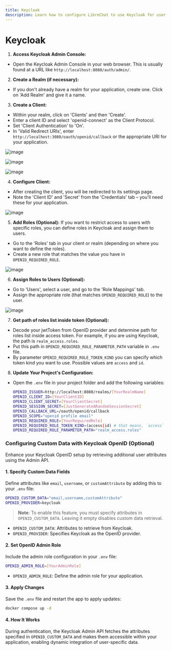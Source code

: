 ```yaml
---
title: Keycloak
description: Learn how to configure LibreChat to use Keycloak for user authentication.
---
```


# Keycloak

1. **Access Keycloak Admin Console:**
- Open the Keycloak Admin Console in your web browser. This is usually 
found at a URL like `http://localhost:8080/auth/admin/`.

2. **Create a Realm (if necessary):**
- If you don't already have a realm for your application, create one. Click on 'Add Realm' and give it a name.

3. **Create a Client:**
- Within your realm, click on 'Clients' and then 'Create'.
- Enter a client ID and select 'openid-connect' as the Client Protocol.
- Set 'Client Authentication' to 'On'.
- In 'Valid Redirect URIs', enter `http://localhost:3080/oauth/openid/callback` or the appropriate URI for 
your application.

![image](https://github.com/danny-avila/LibreChat/assets/6623884/d956de3d-e1f7-4327-818a-f146eb86a949)

![image](https://github.com/danny-avila/LibreChat/assets/6623884/fbefbc05-b4ec-4122-8229-54a0a5876d76)

![image](https://github.com/danny-avila/LibreChat/assets/6623884/f75c7b0f-030e-4182-bf87-ccf3aeae17d4)


4. **Configure Client:**
- After creating the client, you will be redirected to its settings page.
- Note the 'Client ID' and 'Secret' from the 'Credentials' tab – you'll need these for your application.

![image](https://github.com/danny-avila/LibreChat/assets/6623884/b1c1f0b6-641b-4cf7-a7f1-a9a32026d51b)


5. **Add Roles (Optional):**
If you want to restrict access to users with specific roles, you can define roles in Keycloak and assign them to users.
- Go to the 'Roles' tab in your client or realm (depending on where you want to define the roles).
- Create a new role that matches the value you have in `OPENID_REQUIRED_ROLE`.

![image](https://github.com/danny-avila/LibreChat/assets/6623884/67ca635f-5082-4dcc-97ac-019029a81d7c)

6. **Assign Roles to Users (Optional):**
- Go to 'Users', select a user, and go to the 'Role Mappings' tab.
- Assign the appropriate role (that matches `OPENID_REQUIRED_ROLE`) to the user.

![image](https://github.com/danny-avila/LibreChat/assets/6623884/f2ea70ed-e16c-4ec8-b84f-79fbfca627be)

7. **Get path of roles list inside token (Optional):**
- Decode your jwtToken from OpenID provider and determine path for roles list inside access token. For example, if you are 
    using Keycloak, the path is `realm_access.roles`.
- Put this path in `OPENID_REQUIRED_ROLE_PARAMETER_PATH` variable in `.env` file.
- By parameter `OPENID_REQUIRED_ROLE_TOKEN_KIND` you can specify which token kind you want to use. 
 Possible values are `access` and `id`.

8. **Update Your Project's Configuration:**
- Open the `.env` file in your project folder and add the following variables:
  ```bash filename=".env"
  OPENID_ISSUER=http://localhost:8080/realms/[YourRealmName]
  OPENID_CLIENT_ID=[YourClientID]
  OPENID_CLIENT_SECRET=[YourClientSecret]
  OPENID_SESSION_SECRET=[JustGenerateARandomSessionSecret]
  OPENID_CALLBACK_URL=/oauth/openid/callback
  OPENID_SCOPE="openid profile email"
  OPENID_REQUIRED_ROLE=[YourRequiredRole]
  OPENID_REQUIRED_ROLE_TOKEN_KIND=(access|id) # that means, `access` or `id`
  OPENID_REQUIRED_ROLE_PARAMETER_PATH="realm_access.roles"
  ```


### Configuring Custom Data with Keycloak OpenID (Optional)

Enhance your Keycloak OpenID setup by retrieving additional user attributes using the Admin API.

#### 1. **Specify Custom Data Fields**
Define attributes like `email`, `username`, or `customAttribute` by adding this to your `.env` file:
   ```bash filename=".env"
   OPENID_CUSTOM_DATA="email,username,customAttribute"
   OPENID_PROVIDER=keycloak
   ```
   > **Note**: To enable this feature, you must specify attributes in `OPENID_CUSTOM_DATA`. Leaving it empty disables custom data retrieval.
   - `OPENID_CUSTOM_DATA`: Attributes to retrieve from Keycloak.
   - `OPENID_PROVIDER`: Specifies Keycloak as the OpenID provider.

#### 2. **Set OpenID Admin Role**
Include the admin role configuration in your `.env` file:
   ```bash filename=".env"
   OPENID_ADMIN_ROLE=[YourAdminRole]
   ```
   - `OPENID_ADMIN_ROLE`: Define the admin role for your application.

#### 3. **Apply Changes**
Save the `.env` file and restart the app to apply updates:
   ```bash
   docker compose up -d
   ```

#### 4. **How It Works**
During authentication, the Keycloak Admin API fetches the attributes specified in `OPENID_CUSTOM_DATA` and makes them accessible within your application, enabling dynamic integration of user-specific data.